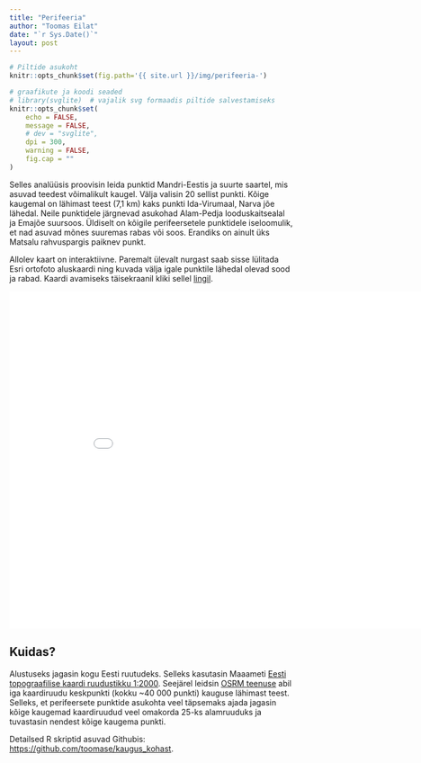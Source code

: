 ```yaml
---
title: "Perifeeria"
author: "Toomas Eilat"
date: "`r Sys.Date()`"
layout: post
---
```


```r
# Piltide asukoht
knitr::opts_chunk$set(fig.path='{{ site.url }}/img/perifeeria-')
```

```r
# graafikute ja koodi seaded
# library(svglite)  # vajalik svg formaadis piltide salvestamiseks
knitr::opts_chunk$set(
    echo = FALSE, 
    message = FALSE,
    # dev = "svglite",
    dpi = 300,
    warning = FALSE,
    fig.cap = ""
)
```

Selles analüüsis proovisin leida punktid Mandri-Eestis ja suurte saartel, mis asuvad teedest võimalikult kaugel. Välja valisin 20 sellist punkti. Kõige kaugemal on lähimast teest (7,1 km) kaks punkti Ida-Virumaal, Narva jõe lähedal. Neile punktidele järgnevad asukohad Alam-Pedja looduskaitsealal ja Emajõe suursoos. Üldiselt on kõigile perifeersetele punktidele iseloomulik, et nad asuvad mõnes suuremas rabas või soos. Erandiks on ainult üks Matsalu rahvuspargis paiknev punkt. 

Allolev kaart on interaktiivne. Paremalt ülevalt nurgast saab sisse lülitada Esri ortofoto aluskaardi ning kuvada välja igale punktile lähedal olevad sood ja rabad. Kaardi avamiseks täisekraanil kliki sellel <a href="http://toomase.github.io/files/perifeeria.html" target="_blank">lingil</a>.

<iframe frameborder="0" width="900" height="600" 
        sandbox="allow-same-origin allow-scripts"
        scrolling="no" seamless="seamless"
        src="/files/perifeeria.html">
</iframe>


## Kuidas?

Alustuseks jagasin kogu Eesti ruutudeks. Selleks kasutasin Maaameti [Eesti topograafilise kaardi ruudustikku 1:2000](https://geoportaal.maaamet.ee/docs/pohikaart/epk2T_SHP.zip?t=20180403102949). Seejärel leidsin [OSRM teenuse](http://project-osrm.org/) abil iga kaardiruudu keskpunkti (kokku ~40 000 punkti) kauguse lähimast teest. Selleks, et perifeersete punktide asukohta veel täpsemaks ajada jagasin kõige kaugemad kaardiruudud veel omakorda 25-ks alamruuduks ja tuvastasin nendest kõige kaugema punkti.

Detailsed R skriptid asuvad Githubis: [https://github.com/toomase/kaugus_kohast](https://github.com/toomase/kaugus_kohast).